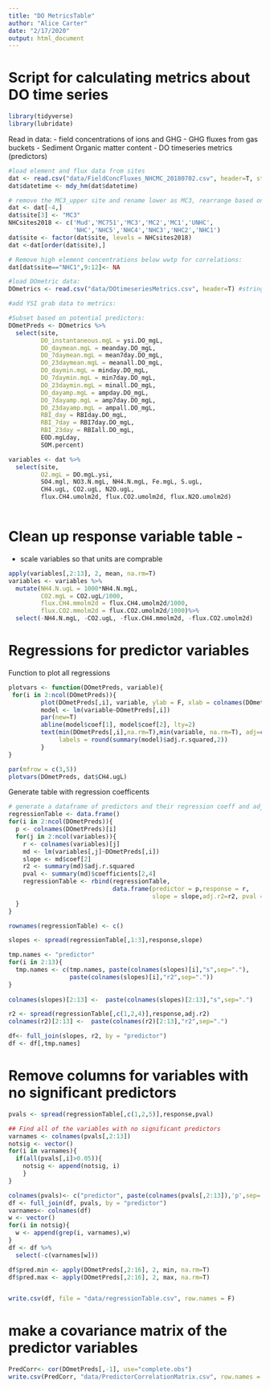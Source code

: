 ```yaml
---
title: "DO MetricsTable"
author: "Alice Carter"
date: "2/17/2020"
output: html_document
---
```

# Script for calculating metrics about DO time series 

```r
library(tidyverse)
library(lubridate)
```

Read in data:
- field concentrations of ions and GHG
- GHG fluxes from gas buckets
- Sediment Organic matter content
- DO timeseries metrics (predictors)

```r

#load element and flux data from sites
dat <- read.csv("data/FieldConcFluxes_NHCMC_20180702.csv", header=T, stringsAsFactors = F)
dat$datetime <- mdy_hm(dat$datetime)

# remove the MC3_upper site and rename lower as MC3, rearrange based on site
dat <- dat[-4,]
dat$site[3] <- "MC3"
NHCsites2018 <- c('Mud','MC751','MC3','MC2','MC1','UNHC',
                  'NHC','NHC5','NHC4','NHC3','NHC2','NHC1')
dat$site <- factor(dat$site, levels = NHCsites2018)
dat <-dat[order(dat$site),]

# Remove high element concentrations below wwtp for correlations:
dat[dat$site=="NHC1",9:12]<- NA

#load DOmetric data:
DOmetrics <- read.csv("data/DOtimeseriesMetrics.csv", header=T) #stringsAsFactors = F)

#add YSI grab data to metrics:

#Subset based on potential predictors:
DOmetPreds <- DOmetrics %>% 
  select(site,
         DO_instantaneous.mgL = ysi.DO_mgL,
         DO_daymean.mgL = meanday.DO_mgL,
         DO_7daymean.mgL = mean7day.DO_mgL,
         DO_23daymean.mgL = meanall.DO_mgL,
         DO_daymin.mgL = minday.DO_mgL,
         DO_7daymin.mgL = min7day.DO_mgL,
         DO_23daymin.mgL = minall.DO_mgL,
         DO_dayamp.mgL = ampday.DO_mgL,
         DO_7dayamp.mgL = amp7day.DO_mgL,
         DO_23dayamp.mgL = ampall.DO_mgL,
         RBI_day = RBIday.DO_mgL,
         RBI_7day = RBI7day.DO_mgL,
         RBI_23day = RBIall.DO_mgL,
         EOD.mgLday,
         SOM.percent)

variables <- dat %>%
  select(site,
         O2.mgL = DO.mgL.ysi,
         SO4.mgl, NO3.N.mgL, NH4.N.mgL, Fe.mgL, S.ugL,
         CH4.ugL, CO2.ugL, N2O.ugL,
         flux.CH4.umolm2d, flux.CO2.umolm2d, flux.N2O.umolm2d)
         
```
# Clean up response variable table - 
 - scale variables so that units are comprable
```r
apply(variables[,2:13], 2, mean, na.rm=T)
variables <- variables %>% 
  mutate(NH4.N.ugL = 1000*NH4.N.mgL,
         CO2.mgL = CO2.ugL/1000,
         flux.CH4.mmolm2d = flux.CH4.umolm2d/1000,
         flux.CO2.mmolm2d = flux.CO2.umolm2d/1000)%>%
  select(-NH4.N.mgL, -CO2.ugL, -flux.CH4.mmolm2d, -flux.CO2.umolm2d)

```

# Regressions for predictor variables
Function to plot all regressions
```r

plotvars <- function(DOmetPreds, variable){
 for(i in 2:ncol(DOmetPreds)){
         plot(DOmetPreds[,i], variable, ylab = F, xlab = colnames(DOmetPreds)[i])
         model <- lm(variable~DOmetPreds[,i])
         par(new=T)
         abline(model$coef[1], model$coef[2], lty=2)
         text(min(DOmetPreds[,i],na.rm=T),min(variable, na.rm=T), adj=c(0,0),
              labels = round(summary(model)$adj.r.squared,2))
         }       
}

par(mfrow = c(3,5))
plotvars(DOmetPreds, dat$CH4.ugL)
```

Generate table with regression coefficents

```r
# generate a dataframe of predictors and their regression coeff and adjusted R2 values
regressionTable <- data.frame()
for(i in 2:ncol(DOmetPreds)){
  p <- colnames(DOmetPreds)[i]
  for(j in 2:ncol(variables)){
    r <- colnames(variables)[j]
    md <- lm(variables[,j]~DOmetPreds[,i])
    slope <- md$coef[2]
    r2 <- summary(md)$adj.r.squared
    pval <- summary(md)$coefficients[2,4]
    regressionTable <- rbind(regressionTable, 
                             data.frame(predictor = p,response = r,
                                        slope = slope,adj.r2=r2, pval = pval))
  }
}

rownames(regressionTable) <- c()

slopes <- spread(regressionTable[,1:3],response,slope)

tmp.names <- "predictor"
for(i in 2:13){
  tmp.names <- c(tmp.names, paste(colnames(slopes)[i],"s",sep="."),
                 paste(colnames(slopes)[i],"r2",sep="."))
}
 
colnames(slopes)[2:13] <-  paste(colnames(slopes)[2:13],"s",sep=".")

r2 <- spread(regressionTable[,c(1,2,4)],response,adj.r2)
colnames(r2)[2:13] <-  paste(colnames(r2)[2:13],"r2",sep=".")

df<- full_join(slopes, r2, by = "predictor")
df <- df[,tmp.names]

```

# Remove columns for variables with no significant predictors
```r
pvals <- spread(regressionTable[,c(1,2,5)],response,pval)

## Find all of the variables with no significant predictors
varnames <- colnames(pvals[,2:13])
notsig <- vector()
for(i in varnames){
  if(all(pvals[,i]>0.05)){
    notsig <- append(notsig, i)
    }  
}

colnames(pvals)<- c("predictor", paste(colnames(pvals[,2:13]),'p',sep='.'))
df <- full_join(df, pvals, by = "predictor")
varnames<- colnames(df)
w <- vector()
for(i in notsig){
  w <- append(grep(i, varnames),w)
}
df <- df %>%
  select(-c(varnames[w]))

df$pred.min <- apply(DOmetPreds[,2:16], 2, min, na.rm=T)
df$pred.max <- apply(DOmetPreds[,2:16], 2, max, na.rm=T)


write.csv(df, file = "data/regressionTable.csv", row.names = F)
```



# make a covariance matrix of the predictor variables
```r
PredCorr<- cor(DOmetPreds[,-1], use="complete.obs")
write.csv(PredCorr, "data/PredictorCorrelationMatrix.csv", row.names = F)
```

